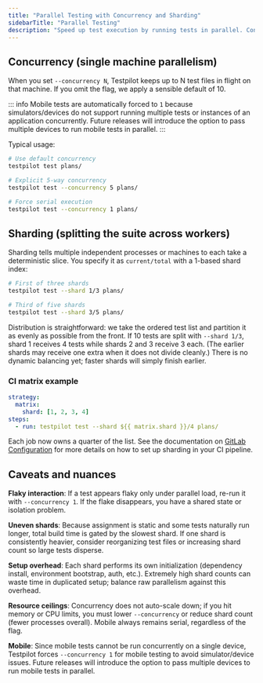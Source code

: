 ```yaml
---
title: "Parallel Testing with Concurrency and Sharding"
sidebarTitle: "Parallel Testing"
description: "Speed up test execution by running tests in parallel. Configure concurrency for single machines and sharding across multiple workers."
---
```


## Concurrency (single machine parallelism)[​](#concurrency-single-machine-parallelism "Direct link to Concurrency (single machine parallelism)")

When you set `--concurrency N`, Testpilot keeps up to N test files in flight on that machine. If you
omit the flag, we apply a sensible default of 10.

::: info Mobile tests are automatically forced to `1` because simulators/devices do not support
running multiple tests or instances of an application concurrently. Future releases will introduce
the option to pass multiple devices to run mobile tests in parallel. :::

Typical usage:

```bash
# Use default concurrency
testpilot test plans/

# Explicit 5-way concurrency
testpilot test --concurrency 5 plans/

# Force serial execution
testpilot test --concurrency 1 plans/
```

## Sharding (splitting the suite across workers)[​](#sharding-splitting-the-suite-across-workers "Direct link to Sharding (splitting the suite across workers)")

Sharding tells multiple independent processes or machines to each take a deterministic slice. You
specify it as `current/total` with a 1-based shard index:

```bash
# First of three shards
testpilot test --shard 1/3 plans/

# Third of five shards
testpilot test --shard 3/5 plans/
```

Distribution is straightforward: we take the ordered test list and partition it as evenly as
possible from the front. If 10 tests are split with `--shard 1/3`, shard 1 receives 4 tests while
shards 2 and 3 receive 3 each. (The earlier shards may receive one extra when it does not divide
cleanly.) There is no dynamic balancing yet; faster shards will simply finish earlier.

### CI matrix example[​](#ci-matrix-example "Direct link to CI matrix example")

```yaml
strategy:
  matrix:
    shard: [1, 2, 3, 4]
steps:
  - run: testpilot test --shard ${{ matrix.shard }}/4 plans/
```

Each job now owns a quarter of the list. See the documentation on
[GitLab Configuration](/docs/testpilot/integrations/gitlab-cicd) for more details on how to set up sharding in your CI
pipeline.

## Caveats and nuances[​](#caveats-and-nuances "Direct link to Caveats and nuances")

**Flaky interaction**: If a test appears flaky only under parallel load, re-run it with
`--concurrency 1`. If the flake disappears, you have a shared state or isolation problem.

**Uneven shards**: Because assignment is static and some tests naturally run longer, total build
time is gated by the slowest shard. If one shard is consistently heavier, consider reorganizing test
files or increasing shard count so large tests disperse.

**Setup overhead**: Each shard performs its own initialization (dependency install, environment
bootstrap, auth, etc.). Extremely high shard counts can waste time in duplicated setup; balance raw
parallelism against this overhead.

**Resource ceilings**: Concurrency does not auto-scale down; if you hit memory or CPU limits, you
must lower `--concurrency` or reduce shard count (fewer processes overall). Mobile always remains
serial, regardless of the flag.

**Mobile**: Since mobile tests cannot be run concurrently on a single device, Testpilot forces
`--concurrency 1` for mobile testing to avoid simulator/device issues. Future releases will
introduce the option to pass multiple devices to run mobile tests in parallel.

